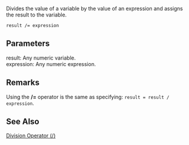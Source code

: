 Divides the value of a variable by the value of an expression and assigns the result to the variable.

 result /= expression 
==Parameters==
; result: Any numeric variable.
; expression: Any numeric expression.

==Remarks==
Using the '''/=''' operator is the same as specifying: <code>result = result / expression</code>.


==See Also==

              

              

              
[[javascript/operators/division|Division Operator (/)]]
